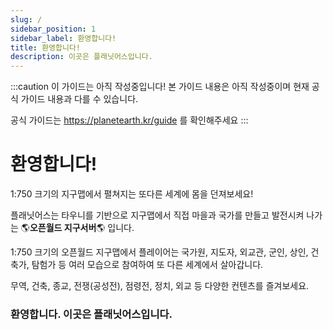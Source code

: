 ```yaml
---
slug: /
sidebar_position: 1
sidebar_label: 환영합니다!
title: 환영합니다!
description: 이곳은 플래닛어스입니다.
---
```

:::caution
이 가이드는 아직 작성중입니다! 
본 가이드 내용은 아직 작성중이며 현재 공식 가이드 내용과 다를 수 있습니다.

공식 가이드는 https://planetearth.kr/guide 를 확인해주세요
:::
# 환영합니다!

1:750 크기의 지구맵에서 펼쳐지는 또다른 세계에 몸을 던져보세요!

플래닛어스는 타우니를 기반으로 지구맵에서 직접 마을과 국가를 만들고 발전시켜 나가는
🌎**오픈월드 지구서버**🌎 입니다.

1:750 크기의 오픈월드 지구맵에서 플레이어는 국가원, 지도자, 외교관, 군인, 상인, 건축가, 탐험가 등 여러 모습으로 참여하여 또 다른 세계에서 살아갑니다.

무역, 건축, 종교, 전쟁(공성전), 점령전, 정치, 외교 등 다양한 컨텐츠를 즐겨보세요.

### 환영합니다. 이곳은 플래닛어스입니다.
